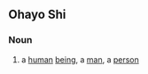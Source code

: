 ==Ohayo Shi==

===Noun===
{{ja-noun}}

# {{ja-def|人間}} a [[human]] [[being]], a [[man]], a [[person]]